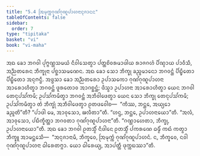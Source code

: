 ```yaml
---
title: "5.4 ᩒᨾᩩᨠ᩠ᨠᨣᩩᨱᩘᨣᩩᨱᩪᨸᩣᩉᨶᩣᨶᩩᨩᩣᨶᨶ"
tableOfContents: false
sidebar:
  order: 7
type: "tipitaka"
basket: "vi"
book: "vi-maha"
---
```



<DynamicBreadcrumb />

<Division number="247" book="vi-maha">

<Paragraph number="1152" book="vi-maha">
ᩋᨳ ᨡᩮᩣ ᨽᨣᩅᩤ ᨸᩩᨻ᩠ᨻᨱ᩠ᩉᩈᨾᨿᩴ ᨶᩥᩅᩤᩈᩮᨲ᩠ᩅᩣ ᨸᨲ᩠ᨲᨧᩦᩅᩁᨾᩣᨴᩤᨿ ᩁᩣᨩᨣᩉᩴ ᨸᩥᨱ᩠ᨯᩣᨿ ᨸᩣᩅᩥᩈᩥ, ᩋᨬ᩠ᨬᨲᩁᩮᨶ ᨽᩥᨠ᩠ᨡᩩᨶᩣ ᨸᨧ᩠ᨨᩣᩈᨾᨱᩮᨶ. ᩋᨳ ᨡᩮᩣ ᩈᩮᩣ ᨽᩥᨠ᩠ᨡᩩ ᨡᨬ᩠ᨩᨾᩣᨶᩮᩣ ᨽᨣᩅᨶ᩠ᨲᩴ ᨸᩥᨭ᩠ᨮᩥᨲᩮᩣ ᨸᩥᨭ᩠ᨮᩥᨲᩮᩣ ᩋᨶᩩᨻᨶ᩠ᨵᩥ. ᩋᨴ᩠ᨴᩈᩣ ᨡᩮᩣ ᩋᨬ᩠ᨬᨲᩁᩮᩣ ᩏᨸᩣᩈᨠᩮᩣ ᨣᩩᨱᩘᨣᩩᨱᩪᨸᩣᩉᨶᩣ ᩋᩣᩁᩮᩣᩉᩥᨲ᩠ᩅᩣ ᨽᨣᩅᨶ᩠ᨲᩴ ᨴᩪᩁᨲᩮᩣᩅ ᩋᩣᨣᨧ᩠ᨨᨶ᩠ᨲᩴ; ᨴᩥᩈ᩠ᩅᩣ ᩏᨸᩣᩉᨶᩣ ᩋᩣᩁᩮᩣᩉᩥᨲ᩠ᩅᩣ ᨿᩮᨶ ᨽᨣᩅᩤ ᨲᩮᨶᩩᨸᩈᩘᨠᨾᩥ; ᩏᨸᩈᩘᨠᨾᩥᨲ᩠ᩅᩣ ᨽᨣᩅᨶ᩠ᨲᩴ ᩋᨽᩥᩅᩤᨴᩮᨲ᩠ᩅᩣ ᨿᩮᨶ ᩈᩮᩣ ᨽᩥᨠ᩠ᨡᩩ ᨲᩮᨶᩩᨸᩈᩘᨠᨾᩥ; ᩏᨸᩈᩘᨠᨾᩥᨲ᩠ᩅᩣ ᨲᩴ ᨽᩥᨠ᩠ᨡᩩᩴ ᩋᨽᩥᩅᩤᨴᩮᨲ᩠ᩅᩣ ᩑᨲᨴᩅᩮᩤᨧ—  “ᨠᩥᩔ, ᨽᨶ᩠ᨲᩮ, ᩋᨿ᩠ᨿᩮᩣ ᨡᨬ᩠ᨩᨲᩦ”ᨲᩥ? “ᨸᩣᨴᩤ ᨾᩮ, ᩋᩣᩅᩩᩈᩮᩣ, ᨹᩃᩥᨲᩣ”ᨲᩥ. “ᩉᨶ᩠ᨴ, ᨽᨶ᩠ᨲᩮ, ᩏᨸᩣᩉᨶᩣᨿᩮᩣ”ᨲᩥ. “ᩋᩃᩴ, ᩋᩣᩅᩩᩈᩮᩣ, ᨸᨭᩥᨠ᩠ᨡᩥᨲ᩠ᨲᩣ ᨽᨣᩅᨲᩣ ᨣᩩᨱᩘᨣᩩᨱᩪᨸᩣᩉᨶᩣ”ᨲᩥ. “ᨣᨱ᩠ᩉᩣᩉᩮᨲᩣ, ᨽᩥᨠ᩠ᨡᩩ, ᩏᨸᩣᩉᨶᩣᨿᩮᩣ”ᨲᩥ. ᩋᨳ ᨡᩮᩣ ᨽᨣᩅᩤ ᩑᨲᩈ᩠ᨾᩥᩴ ᨶᩥᨴᩤᨶᩮ ᩑᨲᩈ᩠ᨾᩥᩴ ᨸᨠᩁᨱᩮ ᨵᨾ᩠ᨾᩥᩴ ᨠᨳᩴ ᨠᨲ᩠ᩅᩣ ᨽᩥᨠ᩠ᨡᩪ ᩋᩣᨾᨶ᩠ᨲᩮᩈᩥ—  “ᩋᨶᩩᨩᩣᨶᩣᨾᩥ, ᨽᩥᨠ᩠ᨡᩅᩮ, ᩒᨾᩩᨠ᩠ᨠᩴ ᨣᩩᨱᩘᨣᩩᨱᩪᨸᩣᩉᨶᩴ. ᨶ, ᨽᩥᨠ᩠ᨡᩅᩮ, ᨶᩅᩤ ᨣᩩᨱᩘᨣᩩᨱᩪᨸᩣᩉᨶᩣ ᨵᩤᩁᩮᨲᨻ᩠ᨻᩣ. ᨿᩮᩣ ᨵᩤᩁᩮᨿ᩠ᨿ, ᩋᩣᨸᨲ᩠ᨲᩥ ᨴᩩᨠ᩠ᨠᨭᩔᩣ”ᨲᩥ.
</Paragraph>
</Division>
